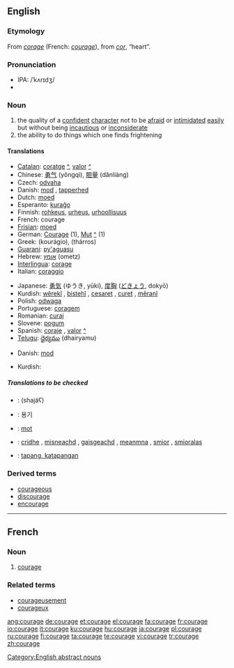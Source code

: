 {{see|Courage}}
{{wikipedia|Courage (disambiguation)}}
==English==

===Etymology===
From {{OF.}} ''[[corage]]'' (French: ''[[courage#French|courage]]''), from {{L.}} ''[[cor]]'', “heart”.

===Pronunciation===
*IPA: /ˈkʌrɪdʒ/
*{{audio|en-us-courage.ogg|Audio (US)}}

===Noun===
{{wikipedia}}
{{en-noun|-}}

# the quality of a [[confident]] [[character]] not to be [[afraid]] or [[intimidate]]d [[easy|easily]] but without being [[incautious]] or [[inconsiderate]]
# the ability to do things which one finds frightening

====Translations====
{{trans-top|quality of a confident character}}
*[[Catalan]]: [[coratge]] {{m}} [[:ca:coratge|^]], [[valor]] {{m}} [[:ca:valor|^]]
*Chinese: [[勇气]] (yǒngqì), [[胆量]] (dǎnliàng)
*Czech: [[odvaha]] {{f}}
*Danish: [[mod]] {{n}}, [[tapperhed]] {{c}}
*Dutch: [[moed]] {{m}}
*Esperanto: [[kuraĝo]]
*Finnish: [[rohkeus]], [[urheus]], [[urhoollisuus]]
*French: courage {{m}}
*[[Frisian]]: [[moed]]
*German: [[Courage]] {{f}} (1), [[Mut]] {{m}} [[:de:Mut|^]] (1)
*Greek: {{t|el|κουράγιο|n|}} (kourágio), {{t|el|θάρρος|n|}} (thárros)
*[[Guarani]]: [[py'aguasu]]
*Hebrew: [[אומץ]] (ometz) {{m}}
*[[Interlingua]]: [[corage]]
*Italian: [[coraggio]] {{m}}
{{trans-mid}}
*Japanese: [[勇気]] (ゆうき, yūki), [[度胸]] ([[どきょう]], dokyō)
*Kurdish: [[wêrekî]] {{f}}, [[bistehî]] {{f}}, [[cesaret]] {{f}}, [[curet]] {{f}}, [[mêranî]] {{f}}
*Polish: [[odwaga]] {{f}}
*Portuguese: [[coragem]] {{f}}
*Romanian: [[curaj]] {{n}}
*Slovene: [[pogum]] {{m}}
*Spanish: [[coraje]] {{m}}, [[valor]] {{m}} [[:es:valor|^]]
*[[Telugu]]: [[ధైర్యము]] (dhairyamu)
{{trans-bottom}}

{{trans-top|ability to do frightening things}}
*Danish: [[mod]] {{n}}
{{trans-mid}}
*Kurdish: {{KUchar|[[پاڵه‌وانی]]}}
{{trans-bottom}}

=====Translations to be checked=====
{{checktrans}}

*{{ttbc|Arabic}}: {{ARchar|[[شجاع]]}} (shajáʕ)
*{{ttbc|Korean}}: 용기
*{{ttbc|Norwegian}}: [[mot]] {{n}}
*{{ttbc|Scottish Gaelic}}: [[cridhe]] {{m}}, [[misneachd]] {{f}}, [[gaisgeachd]] {{f}}, [[meanmna]] {{m}}, [[smior]] {{m}}, [[smioralas]] {{m}}
*{{ttbc|Tagalog}}: [[tapang, katapangan]]

===Derived terms===
*[[courageous]]
*[[discourage]]
*[[encourage]]

[[Category:English abstract nouns]]

----

==French==

===Noun===
{{fr-noun|m}}

# [[#Noun|courage]]

===Related terms===
*[[courageusement]]
*[[courageux]]

[[ang:courage]]
[[de:courage]]
[[et:courage]]
[[el:courage]]
[[fa:courage]]
[[fr:courage]]
[[io:courage]]
[[it:courage]]
[[ku:courage]]
[[hu:courage]]
[[ja:courage]]
[[pl:courage]]
[[ru:courage]]
[[fi:courage]]
[[ta:courage]]
[[te:courage]]
[[vi:courage]]
[[tr:courage]]
[[zh:courage]]